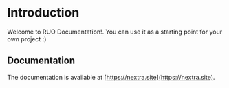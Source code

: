 # Introduction
 
Welcome to RUO Documentation!. You can use it as a starting point for your own project :)

## Documentation

The documentation is available at [https://nextra.site](https://nextra.site).
